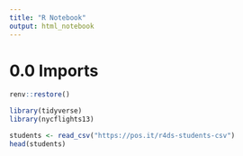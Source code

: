 ```yaml
---
title: "R Notebook"
output: html_notebook
---
```



# 0.0 Imports

```r
renv::restore()
```


```r
library(tidyverse)
library(nycflights13)
```

```r
students <- read_csv("https://pos.it/r4ds-students-csv")
head(students)
```

